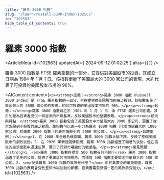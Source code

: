 ```yaml
---
title: "羅素 3000 指數"
slug: "/learn/russell-3000-index-102563"
id: "102563"
hide_table_of_contents: true
---
```



# 羅素 3000 指數

<ArticleMeta id={102563} updatedAt={'2024-09-12 01:02:25'} alias={`[]`} />
<div className='border-solid border-b border-t-0 my-4 border-[var(--ifm-color-gray-300)]' />

羅素 3000 指數是 FTSE 羅素指數的一部分，它提供對美國股市的投資。其成立日期為 1984 年 1 月 1 日。該指數衡量了美國最大的 3000 家公司的表現，大約代表了可投資的美國股本市場的 96%。

<AIContent content={`<p><strong>定義：</strong>羅素 3000 指數（Russell 3000 Index）是 FTSE 羅素指數的一部分，旨在提供對美國股市的廣泛投資。該指數衡量了美國最大的 3000 家公司的表現，約佔可投資的美國股本市場的 96%。</p><p><strong>起源：</strong>羅素 3000 指數成立於 1984 年 1 月 1 日，由 FTSE 羅素公司創建。其目的是為投資者提供一個全面的市場基準，反映美國股市的整體表現。</p><p><strong>類別與特點：</strong>羅素 3000 指數包含了美國股市中市值最大的 3000 家公司，涵蓋了從大盤股到小盤股的廣泛範圍。該指數可以進一步分為羅素 1000 指數（代表市值最大的 1000 家公司）和羅素 2000 指數（代表市值較小的 2000 家公司）。</p><p><strong>具體案例：</strong>1. 在 2008 年金融危機期間，羅素 3000 指數大幅下跌，反映了整個美國股市的劇烈波動。2. 在 2020 年新冠疫情期間，羅素 3000 指數經歷了顯著的波動，但在隨後的經濟復甦中迅速反彈，展示了其對市場變化的敏感性。</p><p><strong>常見問題：</strong>1. <em>羅素 3000 指數與標普 500 指數有何不同？</em> 羅素 3000 指數涵蓋了更多的公司，提供了更廣泛的市場視角，而標普 500 指數主要關注市值最大的 500 家公司。2. <em>投資羅素 3000 指數的風險是什麼？</em> 由於其廣泛的覆蓋範圍，羅素 3000 指數的表現會受到整個市場波動的影響，投資者需要具備一定的風險承受能力。</p>`} id={102563} />
